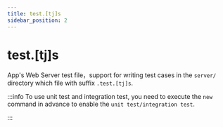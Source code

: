 ```yaml
---
title: test.[tj]s
sidebar_position: 2
---
```

# test.[tj]s

App's Web Server test file，support for writing test cases in the `server/` directory which file with suffix `.test.[tj]s`.

:::info
To use unit test and integration test, you need to execute the `new` command in advance to enable the `unit test/integration test`.

:::
